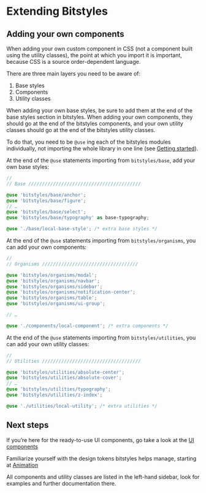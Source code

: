 
<Meta title="Introduction/Extending bitstyles" />

# Extending Bitstyles

## Adding your own components

When adding your own custom component in CSS (not a component built using the utility classes), the point at which you import it is important, because CSS is a source order-dependent language.

There are three main layers you need to be aware of:

1. Base styles
1. Components
1. Utility classes

When adding your own base styles, be sure to add them at the end of the base styles section in bitstyles. When adding your own components, they should go at the end of the bitstyles components, and your own utility classes should go at the end of the bitstyles utility classes.

To do that, you need to be `@use` ing each of the bitstyles modules individually, not importing the whole library in one line (see [Getting started](/docs/introduction-getting-started--page)).

At the end of the `@use` statements importing from `bitstyles/base`, add your own base styles:

```scss
//
// Base /////////////////////////////////////////

@use 'bitstyles/base/anchor';
@use 'bitstyles/base/figure';
// …
@use 'bitstyles/base/select';
@use 'bitstyles/base/typography' as base-typography;

@use './base/local-base-style'; /* extra base styles */
```

At the end of the `@use` statements importing from `bitstyles/organisms`, you can add your own components:

```scss
//
// Organisms ///////////////////////////////////

@use 'bitstyles/organisms/modal';
@use 'bitstyles/organisms/navbar';
@use 'bitstyles/organisms/sidebar';
@use 'bitstyles/organisms/notification-center';
@use 'bitstyles/organisms/table';
@use 'bitstyles/organisms/ui-group';

// …

@use './components/local-component'; /* extra components */
```

At the end of the `@use` statements importing from `bitstyles/utilities`, you can add your own utility classes:

```scss
//
// Utilities ////////////////////////////////////

@use 'bitstyles/utilities/absolute-center';
@use 'bitstyles/utilities/absolute-cover';
// …
@use 'bitstyles/utilities/typography';
@use 'bitstyles/utilities/z-index';

@use './utilities/local-utility'; /* extra utilities */
```

## Next steps

If you’re here for the ready-to-use UI components, go take a look at the [UI components](/docs/introduction-ui-components--page)

Familiarize yourself with the design tokens bitstyles helps manage, starting at [Animation](/docs/design-tokens-animation--page)

All components and utility classes are listed in the left-hand sidebar, look for examples and further documentation there.
